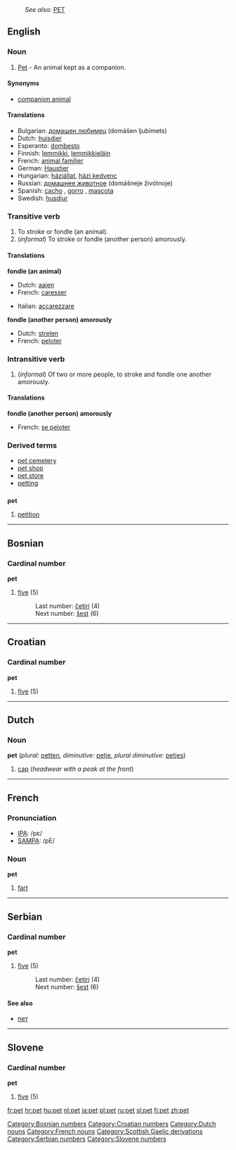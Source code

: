 :''See also:'' [[PET]]
==English==

===Noun===
{{en-noun-reg}}

# [http://www.petmarkdowns.com Pet] - An animal kept as a companion.

====Synonyms====
*[[companion animal]]

====Translations====
*Bulgarian: [[домашен любимец]] (domášen ljubímets) {{m}}
*Dutch: [[huisdier]] {{n}}
*Esperanto: [[dombesto]]
*Finnish: [[lemmikki]], [[lemmikkieläin]]
*French: [[animal familier]] {{m}} <!--this is a domestic animal, which includes farm animals, etc.: [[animal domestique]] {{m}}-->
*German: [[Haustier]] {{n}}
*Hungarian: [[háziállat]], [[házi kedvenc]]
*Russian: [[домашнее животное]] (domášneje živótnoje) {{n}}
*Spanish: [[cacho]] {{m}}, [[gorro]] {{m}}, [[mascota]] {{f}}
*Swedish: [[husdjur]] {{n}}

===Transitive verb===
{{en-infl-reg-consonant|pet||t}}

# To stroke or fondle (an animal).
# (''informal'') To stroke or fondle (another person) amorously.

====Translations====

'''fondle (an animal)'''
{{top}}
*Dutch: [[aaien]]
*French: [[caresser]]
{{mid}}
*Italian: [[accarezzare]]
{{bottom}}

'''fondle (another person) amorously'''
{{top}}
*Dutch: [[strelen]]
*French: [[peloter]]
{{mid}}
{{bottom}}

===Intransitive verb===
{{en-infl-reg-consonant|pet||t}}

# (''informal'') Of two or more people, to stroke and fondle one another amorously.

====Translations====
'''fondle (another person) amorously'''
{{top}}
*French: [[se peloter]]
{{mid}}
{{bottom}}

===Derived terms===
*[[pet cemetery]]
*[[pet shop]]
*[[pet store]]
*[[petting]]<!--noun-->

==={{abbreviation}}===
'''pet'''

#[[petition]]

----

==Bosnian==
===Cardinal number===
'''pet'''
#[[five]] (5)
#:Last number: [[četiri]] (4)
#:Next number: [[šest]] (6)

----

==Croatian==
===Cardinal number===
'''pet'''
#[[five]] (5)

----

==Dutch==
===Noun===
'''pet''' {{m}} (''plural:'' [[petten]], ''diminutive:'' [[petje]], ''plural diminutive:'' [[petjes]])

#[[cap]] (''headwear with a peak at the front'')

----

==French==

===Pronunciation===
*[[w:IPA|IPA]]: /pɛ/
*[[w:SAMPA|SAMPA]]: /pE/

===Noun===
'''pet''' {{m}}

#[[fart]]

----
==Serbian==
===Cardinal number===
'''pet'''
#[[five]] (5)
#:Last number: [[četiri]] (4)
#:Next number: [[šest]] (6)
====See also====
*[[пет]]

----
==Slovene==
===Cardinal number===
'''pet'''
#[[five]] (5)

[[Category:Bosnian numbers]]
[[Category:Croatian numbers]]
[[Category:Dutch nouns]]
[[Category:French nouns]]
[[Category:Scottish Gaelic derivations]]
[[Category:Serbian numbers]]
[[Category:Slovene numbers]]

[[fr:pet]]
[[hr:pet]]
[[hu:pet]]
[[nl:pet]]
[[ja:pet]]
[[pl:pet]]
[[ru:pet]]
[[sl:pet]]
[[fi:pet]]
[[zh:pet]]